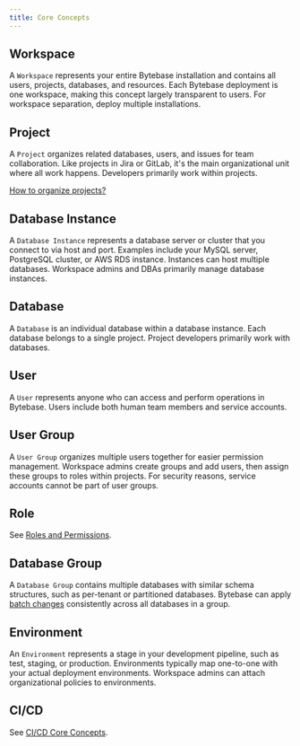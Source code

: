 ```yaml
---
title: Core Concepts
---
```



## Workspace

A `Workspace` represents your entire Bytebase installation and contains all users, projects, databases, and resources. Each Bytebase deployment is one workspace, making this concept largely transparent to users. For workspace separation, deploy multiple installations.

## Project

A `Project` organizes related databases, users, and issues for team collaboration. Like projects in Jira or GitLab, it's the main organizational unit where all work happens. Developers primarily work within projects.

<Tip>

[How to organize projects?](/onboarding/organize-projects)

</Tip>

## Database Instance

A `Database Instance` represents a database server or cluster that you connect to via host and port. Examples include your MySQL server, PostgreSQL cluster, or AWS RDS instance. Instances can host multiple databases. Workspace admins and DBAs primarily manage database instances.

## Database

A `Database` is an individual database within a database instance. Each database belongs to a single project. Project developers primarily work with databases.

## User

A `User` represents anyone who can access and perform operations in Bytebase. Users include both human team members and service accounts.

## User Group

A `User Group` organizes multiple users together for easier permission management. Workspace admins create groups and add users, then assign these groups to roles within projects. For security reasons, service accounts cannot be part of user groups.

## Role

See [Roles and Permissions](/concepts/roles-and-permissions).

## Database Group

A `Database Group` contains multiple databases with similar schema structures, such as per-tenant or partitioned databases. Bytebase can apply [batch changes](/change-database/batch-change) consistently across all databases in a group.

## Environment

An `Environment` represents a stage in your development pipeline, such as test, staging, or production. Environments typically map one-to-one with your actual deployment environments. Workspace admins can attach organizational policies to environments.

## CI/CD

See [CI/CD Core Concepts](/change-database/change-workflow/#core-concepts).
